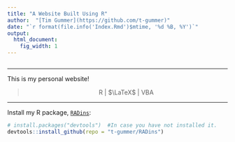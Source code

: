 ```yaml
---
title: "A Website Built Using R"
author:  "[Tim Gummer](https://github.com/t-gummer)"
date: "`r format(file.info('Index.Rmd')$mtime, '%d %B, %Y')`"
output:
  html_document:
    fig_width: 1
---
```


```r

```


----

This is my personal website!


> <center>  R | $\LaTeX$ | VBA </center>

----

Install my R package, [`RADins`](https://github.com/t-gummer/RADins):

```r
# install.packages("devtools")  #In case you have not installed it.
devtools::install_github(repo = "t-gummer/RADins")

```


